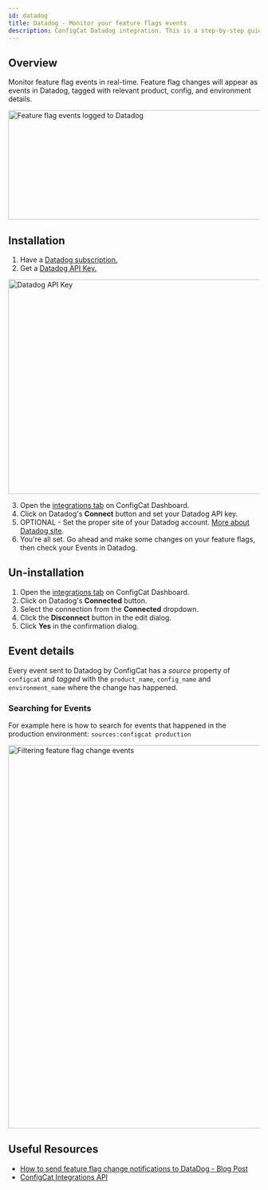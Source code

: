 ```yaml
---
id: datadog
title: Datadog - Monitor your feature flags events
description: ConfigCat Datadog integration. This is a step-by-step guide on how to connect the ConfigCat feature flag service events to Datadog.
---
```


## Overview

Monitor feature flag events in real-time. Feature flag changes will appear as events in Datadog, tagged with relevant product, config, and environment details.

<img src="/docs/assets/datadog-event_192dpi.png" alt="Feature flag events logged to Datadog" width="1366" height="219" decoding="async" loading="lazy" />

## Installation

1. Have a <a href="https://www.datadoghq.com/" target="_blank">Datadog subscription.</a>
2. Get a <a href="https://docs.datadoghq.com/account_management/api-app-keys/#api-keys" target="_blank">Datadog API Key.</a>

<img src="/docs/assets/datadog-apikey_192dpi.png" alt="Datadog API Key" width="1366" height="430" decoding="async" loading="lazy" />

3. Open the <a href="https://app.configcat.com/product/integrations" target="_blank">integrations tab</a> on ConfigCat Dashboard.
4. Click on Datadog's **Connect** button and set your Datadog API key.
5. OPTIONAL - Set the proper site of your Datadog account. [More about Datadog site](https://docs.datadoghq.com/getting_started/site/).
6. You're all set. Go ahead and make some changes on your feature flags, then check your Events in Datadog.

## Un-installation

1. Open the <a href="https://app.configcat.com/product/integrations" target="_blank">integrations tab</a> on ConfigCat Dashboard.
2. Click on Datadog's **Connected** button.
3. Select the connection from the **Connected** dropdown.
4. Click the **Disconnect** button in the edit dialog.
5. Click **Yes** in the confirmation dialog.

## Event details

Every event sent to Datadog by ConfigCat has a _source_ property of `configcat` and _tagged_ with the `product_name`, `config_name` and
`environment_name` where the change has happened.

### Searching for Events

For example here is how to search for events that happened in the production environment: `sources:configcat production`

<img src="/docs/assets/datadog-filtering_192dpi.png" alt="Filtering feature flag change events" width="1366" height="768" decoding="async" loading="lazy" />

## Useful Resources

- [How to send feature flag change notifications to DataDog - Blog Post](https://configcat.com/blog/2021/03/17/connect-configcat-and-datadog/)
- [ConfigCat Integrations API](https://configcat.com/docs/api/reference/integrations/)
